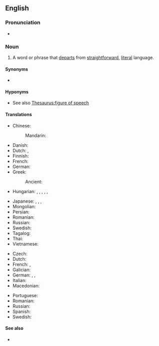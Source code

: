 ==English==
{{wikipedia}}

===Pronunciation===
* {{audio|en|en-au-figure of speech.ogg|Audio (AU)}}

===Noun===
{{en-noun|figures of speech}}

# {{lb|en|idiomatic}} A word or phrase that [[departs]] from [[straightforward]], [[literal]] language.

====Synonyms====
* {{l|en|turn of phrase}}

====Hyponyms====
* See also [[Thesaurus:figure of speech]]

====Translations====
{{trans-top|word or phrase}}
* Chinese:
*: Mandarin: {{t+|cmn|修辞|tr=xiūcí|sc=Hani}}
* Danish: {{t|da|talemåde|c}}
* Dutch: {{t|nl|manier van spreken|alt=(bij) manier van spreken}}, {{t|nl|wijze van spreken|alt=(bij) wijze van spreken}}
* Finnish: {{t+|fi|kielikuva}}
* French: {{t+|fr|figure de style|f}}
* German: {{t+|de|Redewendung|f}}
* Greek:
*: Ancient: {{t|grc|λόγου χάρις}}
* Hungarian: {{t|hu|szókép}}, {{t|hu|szófordulat}}, {{t+|hu|beszédfordulat}}, {{t|hu|[[képes]] [[beszéd]]}}, {{q|informal}} {{t+|hu|szólás}}, {{t+|hu|szólásmondás}}
{{trans-mid}}
* Japanese: {{t|ja|言葉のあや|tr=kotoba no aya}}, {{t+|ja|修辞|tr=しゅうじ, shūji}}, {{t|ja|文彩|tr=ぶんさい, bunsai}}, {{t+|ja|あや|tr=aya}}
* Mongolian: {{t+|mn|зүйрлэл}}
* Persian: {{t|fa|آرایهٔ ادبی|tr=ârâye-ye adabi|sc=fa-Arab}}
* Romanian: {{t+|ro|figură de stil|f}}
* Russian: {{t+|ru|фигу́ра ре́чи|f}}
* Swedish: {{t+|sv|talesätt|n}}
* Tagalog: {{t|tl|tayutay}}
* Thai: {{t|th|ภาพพจน์}}
* Vietnamese: {{t|vi|hình thái tu từ}}
{{trans-bottom}}

{{trans-top|rhetorical figure}}
* Czech: {{t|cs|řečnická figura|f}}
* Dutch: {{t+|nl|stijlfiguur|m}}
* French: {{t+|fr|figure de style|f}}, {{t+|fr|figure de rhétorique|f}}
* Galician: {{t|gl|figura retórica|f}}
* German: {{t|de|Redefigur|f}}, {{t|de|rhetorisches [[Stil]]mittel|n}},
* Italian: {{t+|it|figura retorica|f}}
* Macedonian: {{t|mk|сти́лска фигу́ра|f}}
{{trans-mid}}
* Portuguese: {{t+|pt|figura de linguagem}}
* Romanian: {{t+|ro|figură de stil|f}}
* Russian: {{t+|ru|ритори́ческая фигу́ра|f}}
* Spanish: {{t+|es|figura retórica|f}}
* Swedish: {{t+|sv|stilfigur|c}}
{{trans-bottom}}

====See also====
* {{l|en|idiom}}

{{topics|en|Figures of speech}}